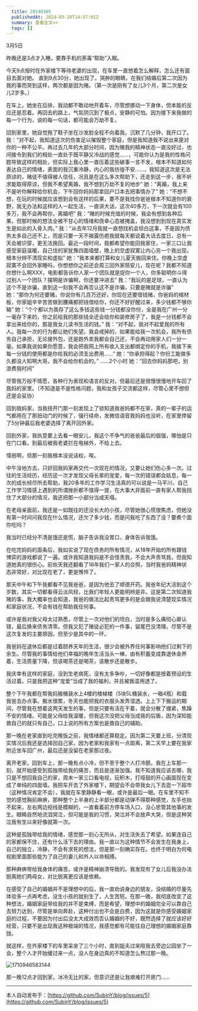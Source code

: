```yaml
---
  title: 20240305
  publishedAt: 2024-03-20T14:57:01Z
  summary: 查看全文>>
  tags: []
---
```


3月5日

昨晚还是3点才入睡，要靠手机的荼毒“帮助”入眠。

今天9点按时在外家楼下等待老婆的出现，在车里一直想着怎么解释，怎么还有面目去面对她。
直到9点30分，她出现了。哭肿的眼睛，在我们结婚后第二次因为我的事而哭到这样，两次都是因为赌。（第一次是刚有了女儿3个月，第二次是女儿2岁多。）

在车上，她坐在后排，我动都不敢动地开着车，尽管想挪动一下身体，但本能的反应还是忍着。再回去的路上，气氛阴沉到了极点，安静的可怕。因为接下来我做的每一个行为，说的每一句话，都可能会万劫不复。

回到家里，她自觉拖了鞋子坐在沙发脸全程不向着我。沉默了几分钟，我开口了。
我：“对不起，我知道这次的伤害足以摧毁整个家庭，但是我知道我不说出来是对你的一种不公平。再过去几年的大部分时间，因为赌我的精神状态一直没好过，也间接令到我们的相处一直处于既平静又冷战的感觉……，可能你认为是我的性格问题导致这样的相处，但实际上我心里一直压着这些破事一言不发，根本不知道如何表达自己的情绪，表面的我沉重冷静，内心的我彷徨不安……，我知道这次是无法原谅的，赌徒不值得被人信任，况且是在这么多次帮助下，还走到这一步，我不祈求能取得原谅，但我不希望离婚，我不想到万劫不复的地步”
她：“离婚，我上来不是听你解释给你机会，下午回你妈妈那拿回户口本去把事情办了”
她：“不想不想，在玩的时候就应该想到会有这样的后果，要不是我找你爸爸根本不知道你的衰野，我无办法和这样的人一起生活，一直讲大话，这次40多万，下一次就会有100多万，我不会再帮你，离婚吧”
我：“赌的时候充值的时候，我会有想到各种后果，但那时候的想法全被不甘心的情绪和侥幸心态被掩盖，我没想到到现在真实发生是如此的入骨入肉。”
我：“从去年12月我就一直想找机会坦白这事，不是因为债务太多自己还不上，而是只要一天不揭露伤疤我就每天都说着大话去度日，总有一天会被识穿，更无法挽回。最近一段时间，我都希望你能回我家住，一家三口让我感受家庭温暖，自己住的家犹豫四面墙壁，晚上的空虚寂寞让内心另一个我出现，根本分辨不清现实和虚拟”
她：“我本来都打算和女儿夏天搬回来住。你晚上空虚寂寞不会回外家睡吗，你想想你之前还会周三回外家陪安儿，现在呢？我都不知道你想什么啊XXX，电影都告诉你人家一个团队就是捉你一个人，你多聪明你斗得过别人一个团队？摆明是诈骗啊，你还要冲进去”
我：“我玩的是足球，一直认为这个不是诈骗，直到这一刻我不会再否认这不是诈骗，只要是赌就是诈骗”
她：“那你为何还要赌，你说你有几百万还好，你现在还要借钱赌，你爸妈的棺材板，你家姐辛辛苦苦做到腰痛都把钱借给你，你还不好好醒过来，多少钱都不够你输”
她：“个个都以为我存了这么多钱这些钱一分钱都没你份，全是我在广州一分一毫存下来的，你之前给我的那些钱全还会给你和装修房子了，我是一分钱都不会拿出来给你的，那是我女儿读书生活的钱。”
我：“对不起，我对不起爱我的所有人。我每一次的行为都让她们失望。我会戒掉的，如果能给我一次机会，我所有债务自己承担，无论接外包，还是跑外卖我都会自己还，不会再动用家人们一分一毫。如果我说如果你愿意，我会把我网上所有收入支出都绑定你的手机，我接下来每一分钱的使用都是你给我的必须支出费用……”
她：“你承担得起？你份工能做多久都没人知啊大哥。我不会给你机会的。”
……2个小时
她：“回去你妈妈那吧，别浪费我时间”

尽管我万般不情愿，各种行为表现和语言的反对。但最后还是很慢很慢地开车回了我妈的家里。（不知道是不是性格问题，我和女孩子交流都这样，尽管心里不想但还是会妥协）

回到我妈家，当我扭开门那一刻发现上了锁知道我爸妈都不在家，真的一辈子的运气都用在了那扭动门的时候了，强行续命，发微信语音我妈妈也没听，在家里停留了5分钟最后我老婆选择了离开回外家。

回到外家，我执意要上去看一眼安儿，我这个不争气的爸爸最后的倔强，哪怕是只在门口看。到最后被我老婆拦在电梯外，不给上去。

懦弱啊，但那一刻我根本没说话权，唉。

中午没地方去，只好回我妈家再交代一次现在的情况，又要让她们伤心多一次。过往的生活经历，经历这一次才发现父母长辈的宠爱，每一次的错误都会姑息，每一次的成长倾尽所去帮助，我20多年的工作学习生活真的可以说是一马平川，自己工作学习情感上遇到的所谓挫折都不值得一提，在大事大非面前一直有家人帮我挡住了大部分的情况，我还把那一小部分当成天塌。

在老母亲面前，我还是一如既往的还没长大的小孩，尽管她很心慌很焦虑，但她没有第一时间问我现在什么情况，还欠了多少钱，而是问我吃了东西了没？要煮个面你吃吗？

我当时已经分不清是饿还是慌，脑子告诉我没胃口，身体告诉我饿。

在吃完妈妈的面条后，我如实说了现在债务的所有情况，从18年开始的所有跟钱博弈的游戏都说了一遍。或许我知道我妈是不会怪责我，不会大声责骂我，但我知道她真的很伤心。前些天我还翻看了16年我们一家人的合照，当时我爸妈精神状态非常好，对比现在老了，更是憔悴了。

那天中午和下午我都看不见我爸爸，是因为他去了顺德开药。我爸年纪大活到这个岁数，其实一切都看得云淡风轻，比我们年轻人更能明辨是非。这是第二次知道我赌的事，我大概率也会知道，我爸的做法比起责骂更多的是会跟我说清楚现实情况和家庭状况，不会有钱在帮助我任何事。

或许是我对我父母太过熟悉，尽管上一次对他们的坦白，当时是多么痛彻心扉认错，最后换来债务清零。但我又犯了赌徒必犯的一件事，留尾巴没清理。尽管不是这次复发的主要原因，但至少是其中的一环。

我爸妈在退休后都是过着颐养天年的生活，很少会被外界任何事影响他们过剩下的余生。尽管我的事情给他们幸福的晚年生活当头一棒，由有积蓄变成靠退休金养着，生活质量下降，但该喝茶还是喝茶，该散步还是散步。

我庆幸有这样的家庭，没到生老病死，没有太多争吵，一切好像都是按着预设的生活过着。只是我把这种“宠爱”当成了我的福利，并且被我滥用透了。

整个下午我都在帮我妈搬桶装水上4楼的楼梯楼（5块5L桶装水，一箱4瓶）和载我爸去办点事。搬水很累，冬天也能把我的衣服头发弄湿透。上上下下搬运的期间，尽管我在想着这两天发生的事，但是只要有活在干着，就会分散了绷紧，焦躁不安的情绪。可能是父母给我温暖，但我这次没把父母当成我的后盾，因为深知能救自己的就只有自己，口上说的所有方案也是救自己的辅助。

那一晚在老家直到吃完晚饭之前，我情绪都还算稳定。因为第二天要上班，分清现实情况后我还是选择回自己家，因为老家和我家有一点距离，第二天早上要在我家附近坐车回广州，最后还是没留在老家那过夜。

离开老家，回到车上，那一晚有点小冷，但不至于整个人打冷颤。我在上车那一刻，就开始感受到孤独带给我的痛苦，而且是逐渐加强。我不知道我应该去哪，我只是不想回我自己的家，周末一家三口看电视，玩积木，打哑鼓的开心画面现在变成了单纯的四面墙。我把车开去了外家楼下，期望会不会带我女儿下去逛一下超市（这种情况肯定不会），我就在车里静静看一眼，或许是最后一眼。在车里不知不觉的感觉胸前麻痹，那种整个上半身的上半部分都是动弹不得那种感觉，左手也抬不起来，左右两边视线是模糊的，一直看着前方停车场入口，没心思管其他事的发生。眼睛自然地流泪哭泣，但可能是我的习惯，哭泣并不会放声大哭，但是这种哭泣我有生以来好像就第一次。

这种是孤独带给我的情绪，感觉那一刻心无所从，对生活失去了希望。如果连自己的家都保不住，还有什么活下去的理由。我一直以为这种情节不会发生在我身上，自己的独立，冷静，不会有求死的想法，但是那一刻确实存在。也终于明白为何电视剧里面那些能为了自己的妻儿和外人以命相搏。

那种麻痹带给我身体的痛苦，或许是精神崩溃导致的。我发现有了女儿后我没办法脱离她们两母女，对比脱离更应该是依赖。

在感受了自己的婚姻并不是理想中的后，我一直劝说身边的朋友，没结婚的尽量先体验多一点再考虑，没生小孩的就别生了，人生苦短。在那一晚，我彻底改变了这种想法，婚姻家庭带给我的并不是束缚，而是希望，理想中的婚姻完全可以靠自己去努力达到，尽管是单向奔赴，这种付出也不会是白费，因为这就是你感受婚姻家庭的过程，不要因为付出后没太大成效而否认婚姻的不好，既然选择了就应该好好经营，只要不是出现我这种极端的情况，我感觉都有可能往自己理想的婚姻家庭靠拢。

就这样，在外家楼下的车里呆坐了三个小时，直到姐夫过来陪我去旁边公园坐了一会，整个人才开始缓过来一点，没人在身边真的不知道怎么熬过那一晚。

![1710946583144](https://github.com/SubinY/blog/assets/21135159/81d2f91e-26a6-4e4e-9544-313795c85875)

那一晚12点才回到家，冰冷无比的家，但意识还是让我艰难打开房门……


---
本人自动发布于：[https://github.com/SubinY/blog/issues/5](https://github.com/SubinY/blog/issues/5)
